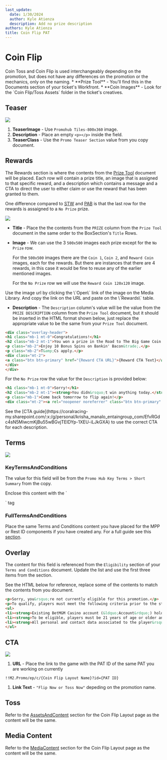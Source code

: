 ```yaml
---
last_update:
  date: 1/30/2024
  author: Kyle Atienza
  description: Add no prize description
authors: Kyle Atienza
title: Coin Flip PAT
---
```


# Coin Flip

<Admonition type="note" title="Note">
  Coin Toss and Coin Flip is used interchangeably depending on the promotion, but does not have any differences on the promotion or the mechanics, only on the naming.
</Admonition>

<Admonition type="info" title="Copy and assets needed">
  * **Prize Tool** - You'll find this in the Documents section of your ticket's Workfront.
  * **Coin Images** - Look for the `Coin Flip/Toss Assets` folder in the ticket's creatives.
</Admonition>

## Teaser

![](https://res.cloudinary.com/dlfu36fiw/image/upload/v1709887552/builds/pat-eds-coin/zuds2gy6wpsc9rb35s2d.png)

1. **TeaserImage** - Use `Promohub Tiles-800x360` image.
2. **Description** - Place an empty `<p></p>` inside the field.
3. **TeaserClass** - Use the `Promo Teaser Section` value from you copy document.

## Rewards

The Rewards section is where the contents from the [Prize Tool](./documents#prize-tool) document will be placed. Each row will contain a prize title, an image that is assigned to that specific reward, and a description which contains a message and a CTA to direct the user to either claim or use the reward that has been granted to them.

One difference compared to [STW](./pat-eds-stw) and [PAB](./pat-eds-pab) is that the last row for the rewards is assaigned to a `No Prize` prize.

![](https://res.cloudinary.com/dlfu36fiw/image/upload/v1709887551/builds/pat-eds-coin/hxk78xzsjd1mtwbbns82.png)

* **Title** - Place the the contents from the `PRIZE` column from the `Prize Tool` document in the same order to the BoxSection's `Title` Rows.
* **Image** - We can use the 3 `500x500` images each prize except for the `No Prize` row.

  For the `500x500` images there are the `Coin 1`, `Coin 2`, and `Reward Coin` images, each for the rewards. But there are instances that there are 4 rewards, in this case it would be fine to reuse any of the earlier mentioned images.

  For the `No Prize` row we will use the `Reward Coin 120x120` image.

<Admonition type="tip" title="Note">
  Use the image url by clicking the \`Open\` link of the image on the Media Library. And copy the link on the URL and paste on the \`Rewards\` table.
</Admonition>

* **Description** - The `Description` column's value will be the value from the `PRIZE DESCRIPTION` column from the `Prize Tool` document, but it should be inserted in the HTML format shown below, just replace the appropriate value to be the same from your `Prize Tool` document.

```html
<div class="overlay-header">
<h1 class="mb-1 mt-0">Congratulations!</h1>
<h2 class="mb-2 mt-1">You won a prize in the Road to The Big Game Coin Flip promotion.</h2>
<p class="mb-2">Enjoy 10 Bonus Spins on Bankin' Bacon&trade;.</p>
<p class="mb-2">T&amp;Cs apply.</p>
<div class="mt-2">
<a class="btn btn-primary" href="{Reward CTA URL}">{Reward CTA Text}</a>
</div>
</div>
```

For the `No Prize` row the value for the `Description` is provided below:

```html
<h1 class="mb-1 mt-0">Sorry!</h1>
<h2 class="mb-2 mt-1"><strong>You didn&rsquo;t win anything today.</strong></h2>
<p class="mb-1">Come back tomorrow to flip again!</p>
<div class="mt-2"><a rel="noopener noreferrer" class="btn btn-primary" href="!!M2.CasinoHome">Home</a></div>
```

<Admonition type="note" title="CTA">
  See the [CTA guide](https://coralracing-my.sharepoint.com/:x:/g/personal/krisha_manalo_entaingroup_com/EfvRGdc4sN5MiwcmKjBu55wBGvjTEIDYp-1XEU-iLJkGXA) to use the correct CTA for each description.
</Admonition>

## Terms

![](https://res.cloudinary.com/dlfu36fiw/image/upload/v1709887551/builds/pat-eds-coin/gtviztwer2goup8bh9fy.png)

### KeyTermsAndConditions

The value for this field will be from the `Promo Hub Key Terms > Short Summary` from the copy.

<Admonition type="caution" title="Note">
  Enclose this content with the `<p></p>` tag
</Admonition>

### FullTermsAndConditions

Place the same Terms and Conditions content you have placed for the MPP or Rest ID components if you have created any. For a full guide see this [section](./documents#terms-and-conditions).

## Overlay

The content for this field is referenced from the `Eligibility` section of your `Terms and Conditions` document. Update the list and use the first three items from the section.

See the HTML below for reference, replace some of the contents to match the contents from you document.

```html
<p>Sorry, you&rsquo;re not currently eligible for this promotion.</p>
<p>To qualify, players must meet the following criteria prior to the start of today&rsquo;s promotion:</p>
<ul>
<li><strong>Existing BetMGM Casino account (&ldquo;Account&rdquo;) holders.</strong></li>
<li><strong>To be eligible, players must be 21 years of age or older and playing physically within the state of Pennsylvania, not be on an exclusion or self-exclusion list, and not otherwise be an Unauthorized Person (as defined in the Terms of Service).</strong></li>
<li><strong>All personal and contact data associated to the player&rsquo;s account must be verifiable.</strong></li>
</ul>
```

## CTA

![](https://res.cloudinary.com/dlfu36fiw/image/upload/v1709887551/builds/pat-eds-coin/ijep9r7tc4dfke02lbnt.png)

1. **URL** - Place the link to the game with the PAT ID of the same PAT you are working on currently

```
!!M2.Promo/ep/c/{Coin Flip Layout Name}?id={PAT ID}
```

1. **Link Text** - `"Flip Now or Toss Now"` depeding on the promotion name.

## Toss

Refer to the [AssetsAndContent](./engagements-coin#step-2-edit-assetsandcontent) section for the Coin Flip Layout page as the content will be the same.

## Media Content

Refer to the [MediaContent](./engagements-coin#media-content) section for the Coin Flip Layout page as the content will be the same.
